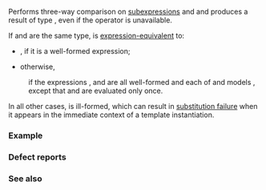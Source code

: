 {{cpp/title|compare_partial_order_fallback}}
{{cpp/utility/navbar}}
{{dcl begin}}
{{dcl header|compare}}
{{dcl|since=c++20|1=
inline namespace /* unspecified */ {
    inline constexpr /* unspecified */
        compare_partial_order_fallback = /* unspecified */;
}
}}
{{dcl h|Call signature}}
{{dcl|since=c++20|1=
template&lt; class T, class U &gt;
    requires /* see below */
constexpr std::partial_ordering
    compare_partial_order_fallback( T&amp;&amp; t, U&amp;&amp; u ) noexcept(/* see below */);
}}
{{dcl end}}

Performs three-way comparison on [[cpp/language/expressions#Full-expressions|subexpressions]] {{c|t}} and {{c|u}} and produces a result of type {{ltt std|cpp/utility/compare/partial_ordering}}, even if the operator {{tt|1=&lt;=&gt;}} is unavailable.

If {{c/core|std::decay_t&lt;T&gt;}} and {{c/core|std::decay_t&lt;U&gt;&gt;}} are the same type, {{c|std::compare_partial_order_fallback(t, u)}} is [[cpp/language/expressions#Expression-equivalence|expression-equivalent]] to:
* {{c|std::partial_order(t, u)}}, if it is a well-formed expression;
* otherwise, {{c multi
|1=t == u ? std::partial_ordering::equivalent :
|2=t &lt; u  ? std::partial_ordering::less :
|3=u &lt; t  ? std::partial_ordering::greater :
|4=         std::partial_ordering::unordered
}}
: if the expressions {{c|1=t == u}}, {{c|t &lt; u}} and {{c|u &lt; t}} are all well-formed and each of {{c/core|1=decltype(t == u)}} and {{c/core|decltype(t &lt; u)}} models {{lti|cpp/concepts/boolean-testable}}, except that {{c|t}} and {{c|u}} are evaluated only once.

In all other cases, {{c|std::compare_partial_order_fallback(t, u)}} is ill-formed, which can result in [[cpp/language/sfinae|substitution failure]] when it appears in the immediate context of a template instantiation.

{{cpp/ranges/cpo|std}}

===Example===
{{example}}

===Defect reports===
{{dr list begin}}
{{dr list item|wg=lwg|dr=2114|paper=P2167R3|std=C++20|before=the fallback mechanism only required&lt;br&gt;return types to be convertible to {{c/core|bool}}|after=constraints strengthened}}
{{dr list item|wg=lwg|dr=3465|std=C++20|before=the fallback mechanism did not require {{c|u &lt; t}} to be well-formed|after=required}}
{{dr list end}}

===See also===
{{dsc begin}}
{{dsc inc|cpp/utility/compare/dsc partial_order}}
{{dsc end}}

{{langlinks|de|es|ja|ru|zh}}